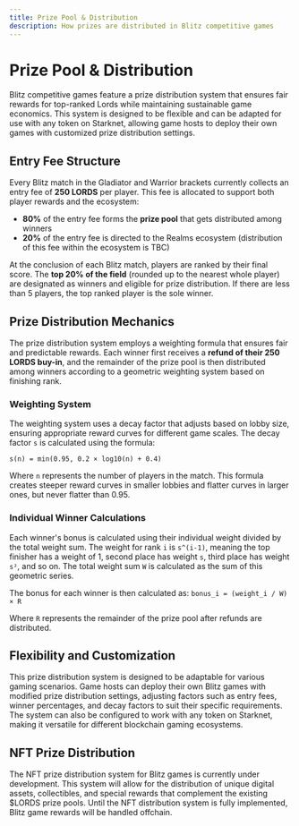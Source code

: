 ```yaml
---
title: Prize Pool & Distribution
description: How prizes are distributed in Blitz competitive games
---
```


# Prize Pool & Distribution

Blitz competitive games feature a prize distribution system that ensures fair rewards for top-ranked Lords while
maintaining sustainable game economics. This system is designed to be flexible and can be adapted for use with any token
on Starknet, allowing game hosts to deploy their own games with customized prize distribution settings.

## Entry Fee Structure

Every Blitz match in the Gladiator and Warrior brackets currently collects an entry fee of **250 LORDS** per player.
This fee is allocated to support both player rewards and the ecosystem:

- **80%** of the entry fee forms the **prize pool** that gets distributed among winners
- **20%** of the entry fee is directed to the Realms ecosystem (distribution of this fee within the ecosystem is TBC)

At the conclusion of each Blitz match, players are ranked by their final score. The **top 20% of the field** (rounded up
to the nearest whole player) are designated as winners and eligible for prize distribution. If there are less than 5
players, the top ranked player is the sole winner.

## Prize Distribution Mechanics

The prize distribution system employs a weighting formula that ensures fair and predictable rewards. Each winner first
receives a **refund of their 250 LORDS buy-in**, and the remainder of the prize pool is then distributed among winners
according to a geometric weighting system based on finishing rank.

### Weighting System

The weighting system uses a decay factor that adjusts based on lobby size, ensuring appropriate reward curves for
different game scales. The decay factor `s` is calculated using the formula:

`s(n) = min(0.95, 0.2 × log10(n) + 0.4)`

Where `n` represents the number of players in the match. This formula creates steeper reward curves in smaller lobbies
and flatter curves in larger ones, but never flatter than 0.95.

### Individual Winner Calculations

Each winner's bonus is calculated using their individual weight divided by the total weight sum. The weight for rank `i`
is `s^(i-1)`, meaning the top finisher has a weight of 1, second place has weight `s`, third place has weight `s²`, and
so on. The total weight sum `W` is calculated as the sum of this geometric series.

The bonus for each winner is then calculated as: `bonus_i = (weight_i / W) × R`

Where `R` represents the remainder of the prize pool after refunds are distributed.

## Flexibility and Customization

This prize distribution system is designed to be adaptable for various gaming scenarios. Game hosts can deploy their own
Blitz games with modified prize distribution settings, adjusting factors such as entry fees, winner percentages, and
decay factors to suit their specific requirements. The system can also be configured to work with any token on Starknet,
making it versatile for different blockchain gaming ecosystems.

## NFT Prize Distribution

The NFT prize distribution system for Blitz games is currently under development. This system will allow for the
distribution of unique digital assets, collectibles, and special rewards that complement the existing $LORDS prize
pools. Until the NFT distribution system is fully implemented, Blitz game rewards will be handled offchain.
